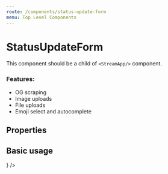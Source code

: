 ```yaml
---
route: /components/status-update-form
menu: Top Level Components
---
```



# StatusUpdateForm

This component should be a child of `<StreamApp/>` component.

### Features:

- OG scraping
- Image uploads
- File uploads
- Emoji select and autocomplete

## Properties

<Props of={StatusUpdateForm} />

## Basic usage

<Playground>
  <WithExampleStreamApp>
    <StatusUpdateForm />
    <FlatFeed feedGroup="user" options={{ limit: 2 }} notify Activity={(props) => <Activity {...props} />} />
  </WithExampleStreamApp>
</Playground>
